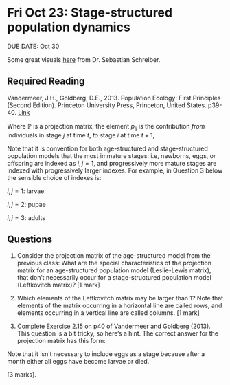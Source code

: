 # Fri Oct 23: Stage-structured population dynamics

DUE DATE: Oct 30

Some great visuals [here](https://twitter.com/seb_schreiber/status/1318574271854116866) from Dr. Sebastian Schreiber.

## Required Reading
Vandermeer, J.H., Goldberg, D.E., 2013. Population Ecology: First Principles (Second Edition). Princeton University Press, Princeton, United States. p39-40. [Link](https://ebookcentral-proquest-com.qe2a-proxy.mun.ca/lib/mun/detail.action?docID=1205619)

Where $\mathbb{P}$ is a projection matrix, the element $p_{ij}$ is the contribution _from_ individuals in stage $j$ at time $t$, _to_ stage $i$ at time $t+1$, 

\begin{equation}
\mathbb{P} = 
\left[
\begin{array}{ccccc}
p_{11} & p_{12} & \dots & \dots & p_{1n} \\
p_{21} & p_{22} & \dots & \dots & p_{2n} \\
\vdots & \vdots & \vdots & \vdots & \vdots \\
p_{n1} & \dots & \dots & \dots & p_{nn} \\
\end{array}
\right].
\end{equation}

Note that it is convention for both age-structured and stage-structured population models that the most immature stages: i.e, newborns, eggs, or offspring are indexed as $i,j = 1$, and progressively more mature stages are indexed with progressively larger indexes. For example, in Question 3 below the sensible choice of indexes is:

$i,j = 1:$ larvae

$i,j = 2:$ pupae

$i,j = 3:$ adults


## Questions
1. Consider the projection matrix of the age-structured model from the previous class:
\begin{equation}
\left[
\begin{array}{cc}
0 & 2\\
0.5 & 0\\
\end{array}
\right]
\end{equation}
What are the special characteristics of the projection matrix for an age-structured population model (Leslie-Lewis matrix), that don't necessarily occur for a stage-structured population model (Leftkovitch matrix)? [1 mark]

2. Which elements of the Leftkovitch matrix may be larger than 1? Note that elements of the matrix occurring in a horizontal line are called rows, and elements occurring in a vertical line are called columns. [1 mark]

3. Complete Exercise 2.15 on p40 of Vandermeer and Goldberg (2013). This question is a bit tricky, so here's a hint. The correct answer for the projection matrix has this form:

\begin{equation}
\mathbb{P} = 
\left[
\begin{array}{ccc}
p_{11} & p_{12} & 50 \\
p_{21} & p_{22} & p_{23}\\
p_{31} & p_{32} & p_{33}\\
\end{array}
\right].
\end{equation}

Note that it isn't necessary to include eggs as a stage because after a month either all eggs have become larvae or died.

[3 marks]. 

